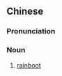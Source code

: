 ==Chinese==
{{zh-forms}}

===Pronunciation===
{{zh-pron
|mn=qz,xm:chúi-hia
|cat=n
}}

===Noun===
{{zh-noun}}

# {{lb|zh|Xiamen|_|Min Nan}} [[rainboot]]